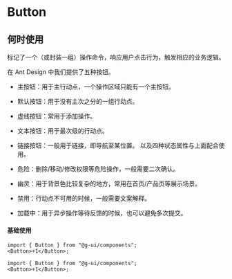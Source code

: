 

# Button

## 何时使用

标记了一个（或封装一组）操作命令，响应用户点击行为，触发相应的业务逻辑。

在 Ant Design 中我们提供了五种按钮。

* 主按钮：用于主行动点，一个操作区域只能有一个主按钮。
* 默认按钮：用于没有主次之分的一组行动点。
* 虚线按钮：常用于添加操作。
* 文本按钮：用于最次级的行动点。
* 链接按钮：一般用于链接，即导航至某位置。
以及四种状态属性与上面配合使用。

* 危险：删除/移动/修改权限等危险操作，一般需要二次确认。
* 幽灵：用于背景色比较复杂的地方，常用在首页/产品页等展示场景。
* 禁用：行动点不可用的时候，一般需要文案解释。
* 加载中：用于异步操作等待反馈的时候，也可以避免多次提交。


<DemoBlock>

#### 基础使用

<Basic />

```tsx
import { Button } from "@g-ui/components";
<Button>+1</Button>;
```

</DemoBlock>

<DemoBlock>

<Basic />

```tsx
import { Button } from "@g-ui/components";
<Button>+1</Button>;
```

</DemoBlock>


